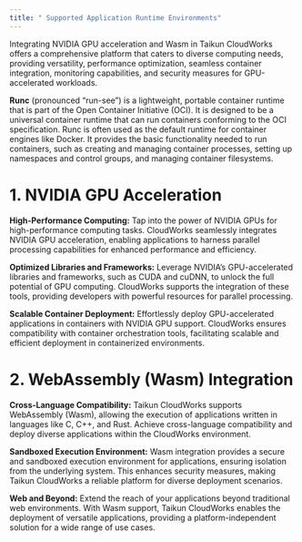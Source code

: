 ```yaml
---
title: " Supported Application Runtime Environments"
---
```


Integrating NVIDIA GPU acceleration and Wasm in Taikun CloudWorks offers a comprehensive platform that caters to diverse computing needs, providing versatility, performance optimization, seamless container integration, monitoring capabilities, and security measures for GPU-accelerated workloads.

**Runc** (pronounced “run-see”) is a lightweight, portable container runtime that is part of the Open Container Initiative (OCI). It is designed to be a universal container runtime that can run containers conforming to the OCI specification. Runc is often used as the default runtime for container engines like Docker. It provides the basic functionality needed to run containers, such as creating and managing container processes, setting up namespaces and control groups, and managing container filesystems.

# 1. NVIDIA GPU Acceleration

**High-Performance Computing:** Tap into the power of NVIDIA GPUs for high-performance computing tasks. CloudWorks seamlessly integrates NVIDIA GPU acceleration, enabling applications to harness parallel processing capabilities for enhanced performance and efficiency.

**Optimized Libraries and Frameworks:** Leverage NVIDIA’s GPU-accelerated libraries and frameworks, such as CUDA and cuDNN, to unlock the full potential of GPU computing. CloudWorks supports the integration of these tools, providing developers with powerful resources for parallel processing.

**Scalable Container Deployment:** Effortlessly deploy GPU-accelerated applications in containers with NVIDIA GPU support. CloudWorks ensures compatibility with container orchestration tools, facilitating scalable and efficient deployment in containerized environments.

# 2. WebAssembly (Wasm) Integration

**Cross-Language Compatibility:** Taikun CloudWorks supports WebAssembly (Wasm), allowing the execution of applications written in languages like C, C++, and Rust. Achieve cross-language compatibility and deploy diverse applications within the CloudWorks environment.

**Sandboxed Execution Environment:** Wasm integration provides a secure and sandboxed execution environment for applications, ensuring isolation from the underlying system. This enhances security measures, making Taikun CloudWorks a reliable platform for diverse deployment scenarios.

**Web and Beyond:** Extend the reach of your applications beyond traditional web environments. With Wasm support, Taikun CloudWorks enables the deployment of versatile applications, providing a platform-independent solution for a wide range of use cases.